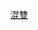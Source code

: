 {{Navbox
|name = 奧林匹克運動會羽毛球混合雙打冠軍
|title = [[File:Olympic rings.svg|30px]] [[奥林匹克运动会羽毛球比賽]]：混合雙打冠軍
| titlestyle=background:gold;
| liststyle = text-align:left;
| listclass = plainlist
| list1 = {{div col|colwidth=20em}}
*[[1996年夏季奥林匹克运动会羽毛球比赛|1996年]]：{{flagicon|KOR|1984}} [[金东文]] / [[吉永雅]] 
*[[2000年夏季奥林匹克运动会羽毛球比赛|2000年]]：{{flagicon|CHN}} [[张军 (羽毛球运动员)|张军]] / [[高崚]] 
*[[2004年夏季奧林匹克運動會羽毛球混合雙打比賽|2004年]]：{{flagicon|CHN}} [[张军 (羽毛球运动员)|张军]] / [[高崚]]
*[[2008年夏季奧林匹克運動會羽毛球混合雙打比賽|2008年]]：{{flagicon|KOR|1997}} [[李龍大]] / [[李孝貞 (羽毛球運動員)|李孝貞]]
*[[2012年夏季奧林匹克運動會羽毛球混合雙打比賽|2012年]]：{{flagicon|CHN}} [[张楠 (羽毛球运动员)|张楠]] / [[赵芸蕾]]
*[[2016年夏季奧林匹克運動會羽毛球混合雙打比賽|2016年]]：{{flagicon|INA}} [[通托维·艾哈迈德]] / [[利利亚纳·纳西尔]]
*[[2020年夏季奧林匹克運動會羽毛球混合雙打比賽|2020年]]：{{flagicon|CHN}} [[王懿律]] / [[黃東萍]]

{{div col end}}
}}<noinclude>
[[Category:奧林匹克運動會羽毛球比賽冠軍模板|混雙]]
</noinclude>